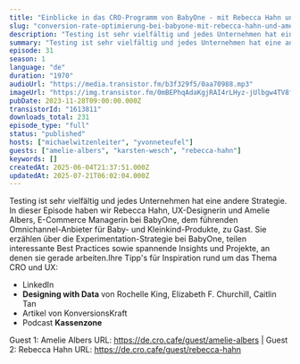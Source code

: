 ```yaml
---
title: "Einblicke in das CRO-Programm von BabyOne - mit Rebecca Hahn und Amelie Albers"
slug: "conversion-rate-optimierung-bei-babyone-mit-rebecca-hahn-und-amelie-albers"
description: "Testing ist sehr vielfältig und jedes Unternehmen hat eine andere Strategie. In dieser Episode haben wir Rebecca Hahn, UX-Designerin und Amelie Albers, E-Commerce Managerin bei BabyOne, dem führenden Omnichannel-Anbieter für Baby- und Kleinkind-Produkte, zu Gast. Sie erzählen über die Experimentation-Strategie bei BabyOne, teilen interessante Best Practices sowie spannende Insights und Projekte, an denen sie gerade arbeiten.Ihre Tipp's für Inspiration rund um das Thema CRO und UX:\n\n- LinkedIn\n- **Designing with Data** von Rochelle King, Elizabeth F. Churchill, Caitlin Tan\n- Artikel von KonversionsKraft\n- Podcast **Kassenzone**\n\n Guest 1: Amelie Albers URL: https://de.cro.cafe/guest/amelie-albers | Guest 2: Rebecca Hahn URL: https://de.cro.cafe/guest/rebecca-hahn"
summary: "Testing ist sehr vielfältig und jedes Unternehmen hat eine andere Strategie. In dieser Episode haben wir Rebecca Hahn, UX-Designerin und Amelie Albers, E-Commerce Managerin bei BabyOne, dem führenden Omnichannel-Anbieter für Baby- und Kleinkind-Produkte, zu Gast. Sie erzählen über die Experimentation-Strategie bei BabyOne, teilen interessante Best Practices sowie spannende Insights und Projekte, an denen sie gerade arbeiten.Ihre Tipp's für Inspiration rund um das Thema CRO und UX:LinkedInDesigning with Data von Rochelle King, Elizabeth F. Churchill, Caitlin TanArtikel von KonversionsKraftPodcast Kassenzone Guest 1: Amelie Albers URL: https://de.cro.cafe/guest/amelie-albers | Guest 2: Rebecca Hahn URL: https://de.cro.cafe/guest/rebecca-hahn"
episode: 31
season: 1
language: "de"
duration: "1970"
audioUrl: "https://media.transistor.fm/b3f329f5/0aa70988.mp3"
imageUrl: "https://img.transistor.fm/0mBEPhqAdaKgjRAI4rLHyz-jUlbgw4TV8fgv3DU6ryg/rs:fill:3000:3000:1/q:60/aHR0cHM6Ly9pbWct/dXBsb2FkLXByb2R1/Y3Rpb24udHJhbnNp/c3Rvci5mbS82YWY4/N2YzNzU2M2ZiMTBm/OWZhMTAwZjQwNTlk/MDgxMS5wbmc.webp"
pubDate: 2023-11-28T09:00:00.000Z
transistorId: "1613811"
downloads_total: 231
episode_type: "full"
status: "published"
hosts: ["michaelwitzenleiter", "yvonneteufel"]
guests: ["amelie-albers", "karsten-wesch", "rebecca-hahn"]
keywords: []
createdAt: 2025-06-04T21:37:51.000Z
updatedAt: 2025-07-21T06:02:04.000Z
---
```


Testing ist sehr vielfältig und jedes Unternehmen hat eine andere Strategie. In dieser Episode haben wir Rebecca Hahn, UX-Designerin und Amelie Albers, E-Commerce Managerin bei BabyOne, dem führenden Omnichannel-Anbieter für Baby- und Kleinkind-Produkte, zu Gast. Sie erzählen über die Experimentation-Strategie bei BabyOne, teilen interessante Best Practices sowie spannende Insights und Projekte, an denen sie gerade arbeiten.Ihre Tipp's für Inspiration rund um das Thema CRO und UX:

- LinkedIn
- **Designing with Data** von Rochelle King, Elizabeth F. Churchill, Caitlin Tan
- Artikel von KonversionsKraft
- Podcast **Kassenzone**

 Guest 1: Amelie Albers URL: https://de.cro.cafe/guest/amelie-albers | Guest 2: Rebecca Hahn URL: https://de.cro.cafe/guest/rebecca-hahn
